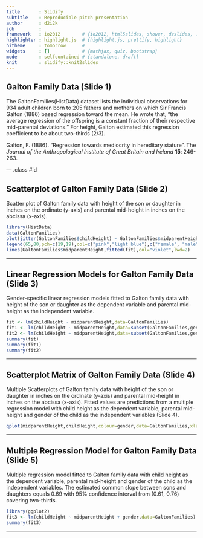 ```yaml
---
title       : Slidify
subtitle    : Reproducible pitch presentation
author      : d2i2k
job         : 
framework   : io2012        # {io2012, html5slides, shower, dzslides, ...}
highlighter : highlight.js  # {highlight.js, prettify, highlight}
hitheme     : tomorrow      # 
widgets     : []            # {mathjax, quiz, bootstrap}
mode        : selfcontained # {standalone, draft}
knit        : slidify::knit2slides
---
```


## Galton Family Data (Slide 1)

The GaltonFamilies(HistData) dataset lists the individual observations for 934 adult children born to 205 fathers and mothers on which Sir Francis Galton (1886) based regression toward the mean. He wrote that, "the average regression of the offspring is a constant fraction of their respective mid-parental deviations." For height, Galton estimated this regression coefficient to be about two-thirds (2/3).

Galton, F. (1886). "Regression towards mediocrity in hereditary stature". The _Journal of the Anthropological Institute of Great Britain and Ireland_ __15__: 246-263.

--- .class #id 

## Scatterplot of Galton Family Data (Slide 2)

Scatter plot of Galton family data with height of the son or daughter in inches on the ordinate (y-axis) and parental mid-height in inches on the abcissa (x-axis).  

```r
library(HistData)
data(GaltonFamilies)
plot(jitter(GaltonFamilies$childHeight) ~ GaltonFamilies$midparentHeight,xlab="Average Height of the Parents (in inches)",ylab="Height of the Child (in inches)",main="Figure 1. Scatterplot of Galton Family Data with Fitted Values",pch=19,frame.plot=FALSE,col=ifelse(GaltonFamilies$gender=="female", "pink", "light blue"))
legend(65,80,pch=c(19,19),col=c("pink","light blue"),c("female", "male"),bty="o",cex=.8)
lines(GaltonFamilies$midparentHeight,fitted(fit),col="violet",lwd=2)
```  

---     

## Linear Regression Models for Galton Family Data (Slide 3)

Gender-specific linear regression models fitted to Galton family data with height of the son or daughter as the dependent variable and parental mid-height as the independent variable.

```r
fit <- lm(childHeight ~ midparentHeight,data=GaltonFamilies)
fit1 <- lm(childHeight ~ midparentHeight,data=subset(GaltonFamilies,gender=="female"))
fit2 <- lm(childHeight ~ midparentHeight,data=subset(GaltonFamilies,gender=="male"))
summary(fit)
summary(fit1)
summary(fit2)
```

--- 

## Scatterplot Matrix of Galton Family Data (Slide 4)

Multiple Scatterplots of Galton family data with height of the son or daughter in inches on the ordinate (y-axis) and parental mid-height in inches on the abcissa (x-axis). Fitted values are predictions from a multiple regression model with child height as the dependent variable, parental mid-height and gender of the child as the independent variables (Slide 4). 

```r
qplot(midparentHeight,childHeight,colour=gender,data=GaltonFamilies,xlab="Average Height of the Parents (in inches)",ylab="Height of the Child (in inches)",main="Figure 2. Scatterplot matrix of Galton Family Data by Gender of the Child",facets=.~gender,geom=c("point","smooth"),method="lm")
```

---

## Multiple Regression Model for Galton Family Data (Slide 5)

Multiple regression model fitted to Galton family data with child height as the dependent variable, parental mid-height and gender of the child as the independent variables. The estimated common slope between sons and daughters equals 0.69 with 95% confidence interval from (0.61, 0.76) covering two-thirds.

```r
library(ggplot2)
fit3 <- lm(childHeight ~ midparentHeight + gender,data=GaltonFamilies)
summary(fit3)
```     

---









